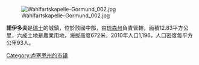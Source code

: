 {{Expand language|1=en|time=2021-03-07T04:40:46+00:00}}
[[Image:Wahlfartskapelle-Gormund_002.jpg|right]]

'''諾伊多夫'''是[[瑞士|瑞士]]的城鎮，位於該國中部，由[[琉森州|琉森州]]負責管轄，面積12.83平方公里，六成土地是農業用地，海拔高度672米，2010年人口1,196，人口密度每平方公里93人。

{{Switzerland-geo-stub}}
[[Category:卢塞恩州的市镇|Category:卢塞恩州的市镇]]